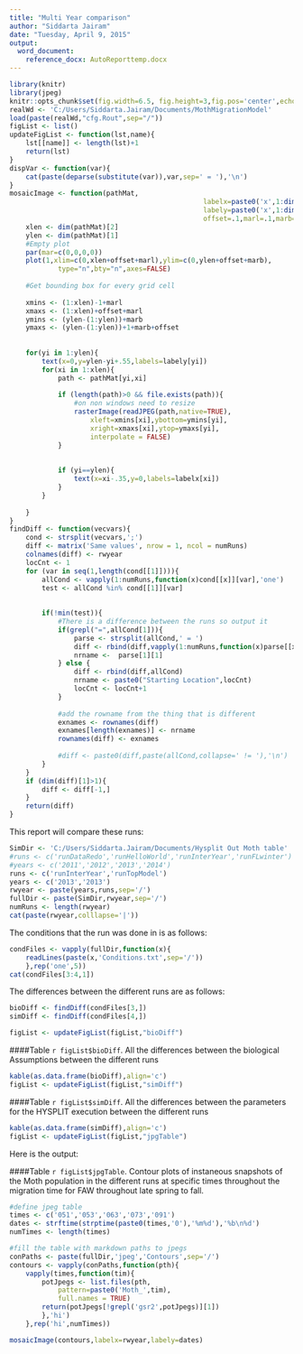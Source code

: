 ```yaml
---
title: "Multi Year comparison"
author: "Siddarta Jairam"
date: "Tuesday, April 9, 2015"
output: 
  word_document:
    reference_docx: AutoReporttemp.docx
---
```


```r
library(knitr)
library(jpeg)
knitr::opts_chunk$set(fig.width=6.5, fig.height=3,fig.pos='center',echo=FALSE,comment='>',dpi=800)
realWd <- 'C:/Users/Siddarta.Jairam/Documents/MothMigrationModel'
load(paste(realWd,"cfg.Rout",sep="/"))
figList <- list()
updateFigList <- function(lst,name){
	lst[[name]] <- length(lst)+1
	return(lst)
}
dispVar <- function(var){
	cat(paste(deparse(substitute(var)),var,sep=' = '),'\n')
}
mosaicImage <- function(pathMat,
												labelx=paste0('x',1:dim(pathMat)[2]),
												labely=paste0('x',1:dim(pathMat)[2]),
												offset=.1,marl=.1,marb=.1){
	xlen <- dim(pathMat)[2]
	ylen <- dim(pathMat)[1]
	#Empty plot
	par(mar=c(0,0,0,0))
	plot(1,xlim=c(0,xlen+offset+marl),ylim=c(0,ylen+offset+marb),
			type="n",bty="n",axes=FALSE)
	
	#Get bounding box for every grid cell
	
	xmins <- (1:xlen)-1+marl
	xmaxs <- (1:xlen)+offset+marl
	ymins <- (ylen-(1:ylen))+marb
	ymaxs <- (ylen-(1:ylen))+1+marb+offset
	
	
	for(yi in 1:ylen){
		text(x=0,y=ylen-yi+.55,labels=labely[yi])
		for(xi in 1:xlen){
			path <- pathMat[yi,xi]
			
			if (length(path)>0 && file.exists(path)){
				#on non windows need to resize
				rasterImage(readJPEG(path,native=TRUE),
					xleft=xmins[xi],ybottom=ymins[yi],
					xright=xmaxs[xi],ytop=ymaxs[yi],
					interpolate = FALSE)
			}
			
			
			if (yi==ylen){
				text(x=xi-.35,y=0,labels=labelx[xi])
			}
		}
		
	}
}
findDiff <- function(vecvars){
	cond <- strsplit(vecvars,';')
	diff <- matrix('Same values', nrow = 1, ncol = numRuns)
	colnames(diff) <- rwyear
	locCnt <- 1 
	for (var in seq(1,length(cond[[1]]))){
		allCond <- vapply(1:numRuns,function(x)cond[[x]][var],'one')
		test <- allCond %in% cond[[1]][var]
		
			
		if(!min(test)){
			#There is a difference between the runs so output it
			if(grepl("=",allCond[1])){
				parse <- strsplit(allCond,' = ')
				diff <- rbind(diff,vapply(1:numRuns,function(x)parse[[x]][2],'one'))
				nrname <-  parse[1][1]
			} else {
				diff <- rbind(diff,allCond)
				nrname <- paste0("Starting Location",locCnt)
				locCnt <- locCnt+1
			}
			
			#add the rowname from the thing that is different
			exnames <- rownames(diff)
			exnames[length(exnames)] <- nrname
			rownames(diff) <- exnames
			
			#diff <- paste0(diff,paste(allCond,collapse=' != '),'\n')
		}
	}
	if (dim(diff)[1]>1){ 
		diff <- diff[-1,]
	}
	return(diff)
}
```

This report will compare these runs:

```r
SimDir <- 'C:/Users/Siddarta.Jairam/Documents/Hysplit Out Moth table'
#runs <- c('runDataRedo','runHelloWorld','runInterYear','runFLwinter')
#years <- c('2011','2012','2013','2014')
runs <- c('runInterYear','runTopModel')
years <- c('2013','2013')
rwyear <- paste(years,runs,sep='/')
fullDir <- paste(SimDir,rwyear,sep='/')
numRuns <- length(rwyear)
cat(paste(rwyear,colllapse='|'))
```

The conditions that the run was done in is as follows:

```r
condFiles <- vapply(fullDir,function(x){
	readLines(paste(x,'Conditions.txt',sep='/'))
	},rep('one',5))
cat(condFiles[3:4,1])
```

The differences between the different runs are as follows:

```r
bioDiff <- findDiff(condFiles[3,])
simDiff <- findDiff(condFiles[4,])

figList <- updateFigList(figList,"bioDiff")
```

####Table `r figList$bioDiff`. All the differences between the biological Assumptions between the different runs
```r
kable(as.data.frame(bioDiff),align='c')
figList <- updateFigList(figList,"simDiff")
```

####Table `r figList$simDiff`. All the differences between the parameters for the HYSPLIT execution between the different runs
```r
kable(as.data.frame(simDiff),align='c')
figList <- updateFigList(figList,"jpgTable")
```

Here is the output:

####Table `r figList$jpgTable`. Contour plots of instaneous snapshots of the Moth population in the different runs at specific times throughout the migration time for FAW throughout late spring to fall.
```r
#define jpeg table
times <- c('051','053','063','073','091')
dates <- strftime(strptime(paste0(times,'0'),'%m%d'),'%b\n%d')
numTimes <- length(times)

#fill the table with markdown paths to jpegs
conPaths <- paste(fullDir,'jpeg','Contours',sep='/')
contours <- vapply(conPaths,function(pth){
	vapply(times,function(tim){
		potJpegs <- list.files(pth,
			pattern=paste0('Moth_',tim),
			full.names = TRUE)
		return(potJpegs[!grepl('gsr2',potJpegs)][1])
		},'hi')
	},rep('hi',numTimes))

mosaicImage(contours,labelx=rwyear,labely=dates)
```

